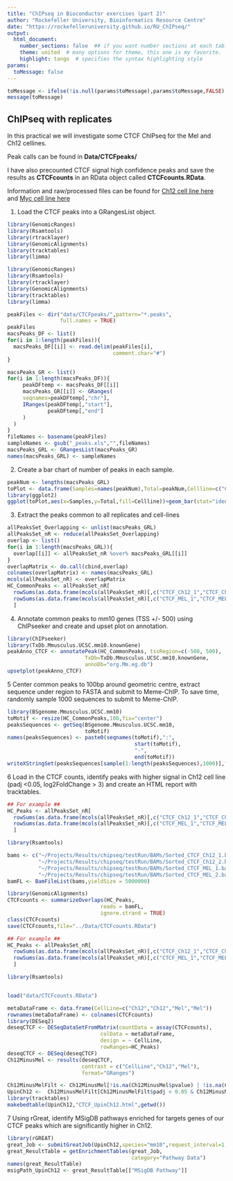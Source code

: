 ```yaml
---
title: "ChIPseq in Bioconductor exercises (part 2)"
author: "Rockefeller University, Bioinformatics Resource Centre"
date: "https://rockefelleruniversity.github.io/RU_ChIPseq/"
output: 
  html_document:
    number_sections: false  ## if you want number sections at each table header
    theme: united  # many options for theme, this one is my favorite.
    highlight: tango  # specifies the syntax highlighting style
params:
  toMessage: false    
---
```


```r
toMessage <- ifelse(!is.null(params$toMessage),params$toMessage,FALSE)
message(toMessage)
```


## ChIPseq with replicates

In this practical we will investigate some CTCF ChIPseq for the Mel and Ch12 cellines.

Peak calls can be found in **Data/CTCFpeaks/**

I have also precounted CTCF signal high confidence peaks and save the results as **CTCFcounts** in an RData object called **CTCFcounts.RData**. 

Information and raw/processed files can be found for [Ch12 cell line here](https://www.encodeproject.org/experiments/ENCSR000ERM/) and [Myc cell line here](https://www.encodeproject.org/experiments/ENCSR000DIP/)

1. Load the CTCF peaks into a GRangesList object.

```r
library(GenomicRanges)
library(Rsamtools)
library(rtracklayer)
library(GenomicAlignments)
library(tracktables)
library(limma)
```

```r

library(GenomicRanges)
library(Rsamtools)
library(rtracklayer)
library(GenomicAlignments)
library(tracktables)
library(limma)

peakFiles <- dir("data/CTCFpeaks/",pattern="*.peaks",
                 full.names = TRUE)
peakFiles
macsPeaks_DF <- list()
for(i in 1:length(peakFiles)){
  macsPeaks_DF[[i]] <- read.delim(peakFiles[i],
                                  comment.char="#")
}

macsPeaks_GR <- list()
for(i in 1:length(macsPeaks_DF)){
     peakDFtemp <- macsPeaks_DF[[i]]
     macsPeaks_GR[[i]] <- GRanges(
     seqnames=peakDFtemp[,"chr"],
     IRanges(peakDFtemp[,"start"],
             peakDFtemp[,"end"]
     )
  )
}
fileNames <- basename(peakFiles)
sampleNames <- gsub("_peaks.xls","",fileNames)
macsPeaks_GRL <- GRangesList(macsPeaks_GR)
names(macsPeaks_GRL) <- sampleNames

```

2. Create a bar chart of number of peaks in each sample.

```r
peakNum <- lengths(macsPeaks_GRL)
toPlot <- data.frame(Samples=names(peakNum),Total=peakNum,Cellline=c("Ch12","Ch12","Mel","Mel"))
library(ggplot2)
ggplot(toPlot,aes(x=Samples,y=Total,fill=Cellline))+geom_bar(stat="identity")+coord_flip()+theme_minimal()
```

3. Extract the peaks common to all replicates and cell-lines


```r
allPeaksSet_Overlapping <- unlist(macsPeaks_GRL)
allPeaksSet_nR <- reduce(allPeaksSet_Overlapping)
overlap <- list()
for(i in 1:length(macsPeaks_GRL)){
  overlap[[i]] <- allPeaksSet_nR %over% macsPeaks_GRL[[i]]
}
overlapMatrix <- do.call(cbind,overlap)
colnames(overlapMatrix) <- names(macsPeaks_GRL)
mcols(allPeaksSet_nR) <- overlapMatrix
HC_CommonPeaks <- allPeaksSet_nR[
  rowSums(as.data.frame(mcols(allPeaksSet_nR)[,c("CTCF_Ch12_1","CTCF_Ch12_2")])) >= 2 &
  rowSums(as.data.frame(mcols(allPeaksSet_nR)[,c("CTCF_MEL_1","CTCF_MEL_2")])) >= 2  
  ]

```

4. Annotate  common peaks to mm10 genes (TSS +/- 500) using ChIPseeker and create and upset plot on annotation.

```r
library(ChIPseeker)
library(TxDb.Mmusculus.UCSC.mm10.knownGene)
peakAnno_CTCF <- annotatePeak(HC_CommonPeaks, tssRegion=c(-500, 500), 
                         TxDb=TxDb.Mmusculus.UCSC.mm10.knownGene, 
                         annoDb="org.Mm.eg.db")
upsetplot(peakAnno_CTCF)
```


5 Center common peaks to 100bp around geometric centre, extract sequence under region to FASTA and submit to Meme-ChIP. To save time, randomly sample 1000 sequences to submit to Meme-ChIP.

```r
library(BSgenome.Mmusculus.UCSC.mm10)
toMotif <- resize(HC_CommonPeaks,100,fix="center")
peaksSequences <- getSeq(BSgenome.Mmusculus.UCSC.mm10,
                         toMotif)
names(peaksSequences) <- paste0(seqnames(toMotif),":",
                                         start(toMotif),
                                         "-",
                                         end(toMotif))
writeXStringSet(peaksSequences[sample(1:length(peaksSequences),1000)],file="commonCTCF.fa")

```


6 Load in the CTCF counts, identify peaks with higher signal in Ch12 cell line (padj <0.05, log2FoldChange > 3) and create an HTML report with tracktables.


```r

## For example ##
HC_Peaks <- allPeaksSet_nR[
  rowSums(as.data.frame(mcols(allPeaksSet_nR)[,c("CTCF_Ch12_1","CTCF_Ch12_2")])) >= 2 |
  rowSums(as.data.frame(mcols(allPeaksSet_nR)[,c("CTCF_MEL_1","CTCF_MEL_2")])) >= 2  
  ]

library(Rsamtools)

bams <- c("~/Projects/Results/chipseq/testRun/BAMs/Sorted_CTCF_Ch12_1.bam",
          "~/Projects/Results/chipseq/testRun/BAMs/Sorted_CTCF_Ch12_2.bam",
          "~/Projects/Results/chipseq/testRun/BAMs/Sorted_CTCF_MEL_1.bam",
          "~/Projects/Results/chipseq/testRun/BAMs/Sorted_CTCF_MEL_2.bam")
bamFL <- BamFileList(bams,yieldSize = 5000000)

library(GenomicAlignments)
CTCFcounts <- summarizeOverlaps(HC_Peaks,
                              reads = bamFL,
                              ignore.strand = TRUE)
class(CTCFcounts)
save(CTCFcounts,file="../Data/CTCFcounts.RData")
```


```r

## For example ##
HC_Peaks <- allPeaksSet_nR[
  rowSums(as.data.frame(mcols(allPeaksSet_nR)[,c("CTCF_Ch12_1","CTCF_Ch12_2")])) >= 2 |
  rowSums(as.data.frame(mcols(allPeaksSet_nR)[,c("CTCF_MEL_1","CTCF_MEL_2")])) >= 2  
  ]

library(Rsamtools)


load("data/CTCFcounts.RData")

metaDataFrame <- data.frame(CellLine=c("Ch12","Ch12","Mel","Mel"))
rownames(metaDataFrame) <- colnames(CTCFcounts)
library(DESeq2)
deseqCTCF <- DESeqDataSetFromMatrix(countData = assay(CTCFcounts),
                              colData = metaDataFrame,
                              design = ~ CellLine,
                              rowRanges=HC_Peaks)
deseqCTCF <- DESeq(deseqCTCF)
Ch12MinusMel <- results(deseqCTCF,
                        contrast = c("CellLine","Ch12","Mel"),
                        format="GRanges")

Ch12MinusMelFilt <- Ch12MinusMel[!is.na(Ch12MinusMel$pvalue) | !is.na(Ch12MinusMel$padj)]
UpinCh12 <-  Ch12MinusMelFilt[Ch12MinusMelFilt$padj < 0.05 & Ch12MinusMelFilt$log2FoldChange > 0]
library(tracktables)
makebedtable(UpinCh12,"CTCF_UpinCh12.html",getwd())
```

7 Using rGreat, identify MSigDB pathways enriched for targets genes of our CTCF peaks which are significantly higher in Ch12.


```r
library(rGREAT)
great_Job <- submitGreatJob(UpinCh12,species="mm10",request_interval=1,version = "3.0.0")
great_ResultTable = getEnrichmentTables(great_Job,
                                        category="Pathway Data")
names(great_ResultTable)
msigPath_UpinCh12 <- great_ResultTable[["MSigDB Pathway"]]
```